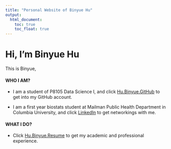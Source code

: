 ```yaml
---
title: "Personal Website of Binyue Hu"
output: 
  html_document:
    toc: true
    toc_float: true
---
```


# Hi, I'm Binyue Hu

This is Binyue, 

#### WHO I AM? 

* I am a student of P8105 Data Science I, and click [Hu.Binyue.GitHub]() to get into my GitHub account.

* I am a first year biostats student at Mailman Public Health Department in Columbia University, and click [LinkedIn]() to get networkings with me. 


#### WHAT I DO? 

* Click [Hu.Binyue.Resume]() to get my academic and professional experience. 


